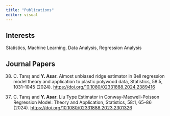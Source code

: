 ```yaml
---
title: "Publications"
editor: visual
---
```


## Interests

Statistics, Machine Learning, Data Analysis, Regression Analysis

## Journal Papers

38. C. Tanış and **Y. Asar**. Almost unbiased ridge estimator in Bell regression model theory and application to plastic polywood data, Statistics, 58:5, 1031–1045 (2024). <https://doi.org/10.1080/02331888.2024.2389416>

<!-- -->

37. C. Tanış and **Y. Asar**. Liu Type Estimator in Conway-Maxwell-Poisson Regression Model: Theory and Application, Statistics, 58:1, 65–86 (2024). <https://doi.org/10.1080/02331888.2023.2301326>
